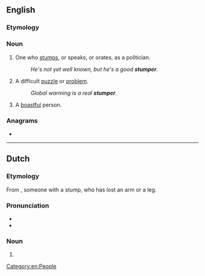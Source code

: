 ==English==

===Etymology===
{{suffix|en|stump|er}}

===Noun===
{{en-noun}}

# One who [[stump]]s, or speaks, or orates, as a politician.
#: ''He's not yet well known, but he's a good '''stumper'''.''
# {{lb|en|informal}} A difficult [[puzzle]] or [[problem]].
#: ''Global warming is a real '''stumper'''.''
# {{lb|en|archaic|slang}} A [[boastful]] person.

{{Webster 1913}}

===Anagrams===
* {{anagrams|en|Sumpter|restump|sumpter}}

[[Category:en:People]]

----

==Dutch==

===Etymology===
From {{af|nl|stomp|-er|id2=agent noun}}, someone with a stump, who has lost an arm or a leg.

===Pronunciation===
* {{audio|Nl-stumper.ogg|Audio|lang=nl}}
* {{hyphenation|stum|per|lang=nl}}

===Noun===
{{nl-noun|m|-s|stumpertje}}

# {{l|en|bungler}}